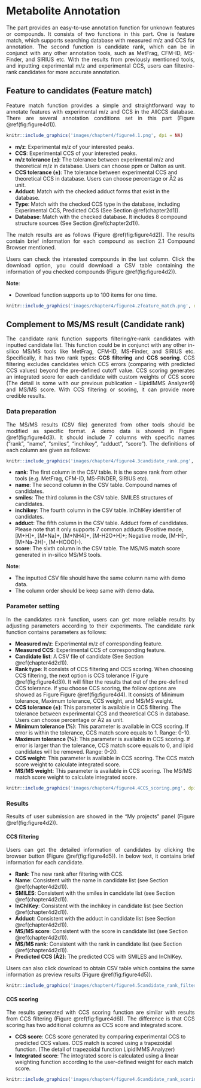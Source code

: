 # Metabolite Annotation{#chapter4}

<p style=text-align:justify>The part provides an easy-to-use annotation function for unknown features or compounds. It consists of two functions in this part. One is feature match, which supports searching database with measured m/z and CCS for annotation. The second function is candidate rank, which can be in conjunct with any other annotation tools, such as MetFrag, CFM-ID, MS-Finder, and SIRIUS etc. With the results from previously mentioned tools, and inputting experimental m/z and experimental CCS, users can filter/re-rank candidates for more accurate annotation.</p>

## Feature to candidates (Feature match){#chapter4d1}

<p style=text-align:justify>Feature match function provides a simple and straightforward way to annotate features with experimental m/z and CCS in the AllCCS database. There are several annotation conditions set in this part (Figure \@ref(fig:figure4d1)).</p>

```r
knitr::include_graphics('images/chapter4/figure4.1.png', dpi = NA)
```

- **m/z**: Experimental m/z of your interested peaks.
- **CCS**: Experimental CCS of your interested peaks.
- **m/z tolerance (±)**: The tolerance between experimental m/z and theoretical m/z in database. Users can choose ppm or Dalton as unit.
- **CCS tolerance (±)**: The tolerance between experimental CCS and theoretical CCS in database. Users can choose percentage or Å2 as unit.
-	**Adduct**: Match with the checked adduct forms that exist in the database.
- **Type**: Match with the checked CCS type in the database, including Experimental CCS, Predicted CCS (See Section \@ref(chapter2d1)).
- **Database**: Match with the checked database. It includes 8 compound structure sources (See Section \@ref(chapter2d1)).

<p style=text-align:justify>The match results are as follows (Figure \@ref(fig:figure4d2)). The results contain brief information for each compound as section 2.1 Compound Browser mentioned. </p>

<p style=text-align:justify>Users can check the interested compounds in the last column. Click the download option, you could download a CSV table containing the information of you checked compounds (Figure \@ref(fig:figure4d2)). </p>

**Note**: 

- Download function supports up to 100 items for one time.

```r
knitr::include_graphics('images/chapter4/figure4.2feature_match.png', dpi = NA)
```



## Complement to MS/MS result (Candidate rank){#chapter4d2}

<p style=text-align:justify>The candidate rank function supports filtering/re-rank candidates with inputted candidate list. This function could be in conjunct with any other in-silico MS/MS tools like MetFrag, CFM-ID, MS-Finder, and SIRIUS etc. Specifically, it has two rank types: **CCS filtering** and **CCS scoring**. CCS filtering excludes candidates which CCS errors (comparing with predicted CCS values) beyond the pre-defined cutoff value. CCS scoring generates an integrated score for each candidate with custom weights of CCS score (The detail is some with our previous publication - LipidIMMS Analyzer9) and MS/MS score. With CCS filtering or scoring, it can provide more credible results.</p>

### Data preparation{#chapter4d2d1}
<p style=text-align:justify>The MS/MS results (CSV file) generated from other tools should be modified as specific format. A demo data is showed in Figure \@ref(fig:figure4d3). It should include 7 columns with specific names (“rank”, “name”, “smiles”, “inchikey”, “adduct”, “score”). The definitions of each column are given as follows:</p>

```r
knitr::include_graphics('images/chapter4/figure4.3candidate_rank.png', dpi = NA)
```


- **rank**: The first column in the CSV table. It is the score rank from other tools (e.g. MetFrag, CFM-ID, MS-FINDER, SIRIUS etc).
- **name**: The second column in the CSV table. Compound names of candidates.
- **smiles**: The third column in the CSV table. SMILES structures of candidates.
- **inchikey**: The fourth column in the CSV table. InChIKey identifier of candidates.
- **adduct**: The fifth column in the CSV table. Adduct form of candidates. Please note that it only supports 7 common adducts (Positive mode, [M+H]+, [M+Na]+, [M+NH4]+, [M-H2O+H]+; Negative mode, [M-H]-, [M+Na-2H]-, [M+HCOO]-).
- **score**: The sixth column in the CSV table. The MS/MS match score generated in in-silico MS/MS tools.

**Note**:

- The inputted CSV file should have the same column name with demo data.
- The column order should be keep same with demo data.


### Parameter setting {#chapter4d2d2}
<p style=text-align:justify>In the candidates rank function, users can get more reliable results by adjusting parameters according to their experiments. The candidate rank function contains parameters as follows:</p>

- **Measured m/z**: Experimental m/z of corresponding feature.
- **Measured CCS**: Experimental CCS of corresponding feature.
- **Candidate list**: A CSV file of candidate (See Section \@ref(chapter4d2d1)).
- **Rank type**: It consists of CCS filtering and CCS scoring. When choosing CCS filtering, the next option is CCS tolerance (Figure \@ref(fig:figure4d3)). It will filter the results that out of the pre-defined CCS tolerance. If you choose CCS scoring, the follow options are showed as Figure Figure \@ref(fig:figure4d4). It consists of Minimum tolerance, Maximum tolerance, CCS weight, and MS/MS weight.
- **CCS tolerance (±)**: This parameter is available in CCS filtering. The tolerance between experimental CCS and theoretical CCS in database. Users can choose percentage or Å2 as unit.
- **Minimum tolerance (%)**: This parameter is available in CCS scoring. If error is within the tolerance, CCS match score equals to 1. Range: 0-10.
- **Maximum tolerance (%)**: This parameter is available in CCS scoring. If error is larger than the tolerance, CCS match score equals to 0, and lipid candidates will be removed. Range: 0-20.
- **CCS weight**: This parameter is available in CCS scoring. The CCS match score weight to calculate integrated score.
- **MS/MS weight**: This parameter is available in CCS scoring. The MS/MS match score weight to calculate integrated score.

```r
knitr::include_graphics('images/chapter4/figure4.4CCS_scoring.png', dpi = NA)
```


### Results{#chapter4d2d3}
<p style=text-align:justify>Results of user submission are showed in the “My projects” panel (Figure \@ref(fig:figure4d2)).</p>

#### CCS filtering{#chapter4d2d3d1}
<p style=text-align:justify>Users can get the detailed information of candidates by clicking the browser button (Figure \@ref(fig:figure4d5)). In below text, it contains brief information for each candidate.</p>

- **Rank**: The new rank after filtering with CCS.
- **Name**: Consistent with the name in candidate list (see Section \@ref(chapter4d2d1)).
- **SMILES**: Consistent with the smiles in candidate list (see Section \@ref(chapter4d2d1)). 
- **InChIKey**: Consistent with the inchikey in candidate list (see Section \@ref(chapter4d2d1)).
- **Adduct**: Consistent with the adduct in candidate list (see Section \@ref(chapter4d2d1)).
- **MS/MS score**: Consistent with the score in candidate list (see Section \@ref(chapter4d2d1)).
- **MS/MS rank**: Consistent with the rank in candidate list (see Section \@ref(chapter4d2d1)).
- **Predicted CCS (Å2)**: The predicted CCS with SMILES and InChIKey.

<p style=text-align:justify>Users can also click download to obtain CSV table which contains the same information as preview results (Figure \@ref(fig:figure4d5)).</p>

```r
knitr::include_graphics('images/chapter4/figure4.5candidate_rank_filter.png', dpi = NA)
```


#### CCS scoring{#chapter4d2d3d2}
<p style=text-align:justify>The results generated with CCS scoring function are similar with results from CCS filtering (Figure \@ref(fig:figure4d6)). The difference is that CCS scoring has two additional columns as CCS score and integrated score.</p>

- **CCS score**: CCS score generated by comparing experimental CCS to predicted CCS values. CCS match is scored using a trapezoidal function. (The detail of trapezoidal function LipidIMMS Analyzer)
- **Integrated score**: The integrated score is calculated using a linear weighting function according to the user-defined weight for each match score.


```r
knitr::include_graphics('images/chapter4/figure4.6candidate_rank_scoring.png', dpi = NA)
```
